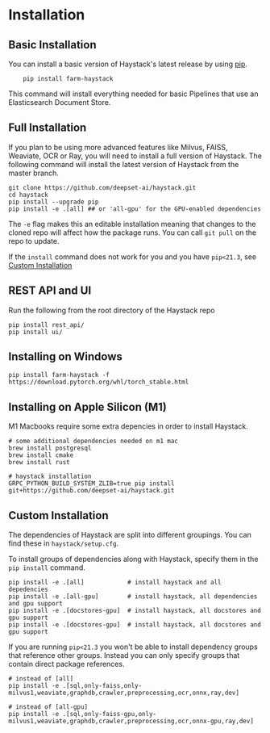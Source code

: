 # Installation

## Basic Installation

You can install a basic version of Haystack's latest release by using [pip](https://github.com/pypa/pip).

```
    pip install farm-haystack
```

This command will install everything needed for basic Pipelines that use an Elasticsearch Document Store.

## Full Installation

If you plan to be using more advanced features like Milvus, FAISS, Weaviate, OCR or Ray,
you will need to install a full version of Haystack.
The following command will install the latest version of Haystack from the master branch.

```
git clone https://github.com/deepset-ai/haystack.git
cd haystack
pip install --upgrade pip
pip install -e .[all] ## or 'all-gpu' for the GPU-enabled dependencies
```

The `-e` flag makes this an editable installation meaning that changes to the cloned repo will affect how the package runs.
You can call `git pull` on the repo to update.

If the `install` command does not work for you and you have `pip<21.3`, see [Custom Installation](/overview/installation#custom-installation)

## REST API and UI

Run the following from the root directory of the Haystack repo

```
pip install rest_api/
pip install ui/
```

## Installing on Windows

```
pip install farm-haystack -f https://download.pytorch.org/whl/torch_stable.html
```

## Installing on Apple Silicon (M1)

M1 Macbooks require some extra depencies in order to install Haystack.

```
# some additional dependencies needed on m1 mac
brew install postgresql
brew install cmake
brew install rust

# haystack installation
GRPC_PYTHON_BUILD_SYSTEM_ZLIB=true pip install git+https://github.com/deepset-ai/haystack.git
```

## Custom Installation

The dependencies of Haystack are split into different groupings.
You can find these in `haystack/setup.cfg`.

To install groups of dependencies along with Haystack, specify them in the `pip install` command.

```
pip install -e .[all]            # install haystack and all depedencies
pip install -e .[all-gpu]        # install haystack, all dependencies and gpu support
pip install -e .[docstores-gpu]  # install haystack, all docstores and gpu support
pip install -e .[docstores-gpu]  # install haystack, all docstores and gpu support

```

If you are running `pip<21.3` you won't be able to install dependency groups that reference other groups.
Instead you can only specify groups that contain direct package references.

```
# instead of [all]
pip install -e .[sql,only-faiss,only-milvus1,weaviate,graphdb,crawler,preprocessing,ocr,onnx,ray,dev]

# instead of [all-gpu]
pip install -e .[sql,only-faiss-gpu,only-milvus1,weaviate,graphdb,crawler,preprocessing,ocr,onnx-gpu,ray,dev]
```


